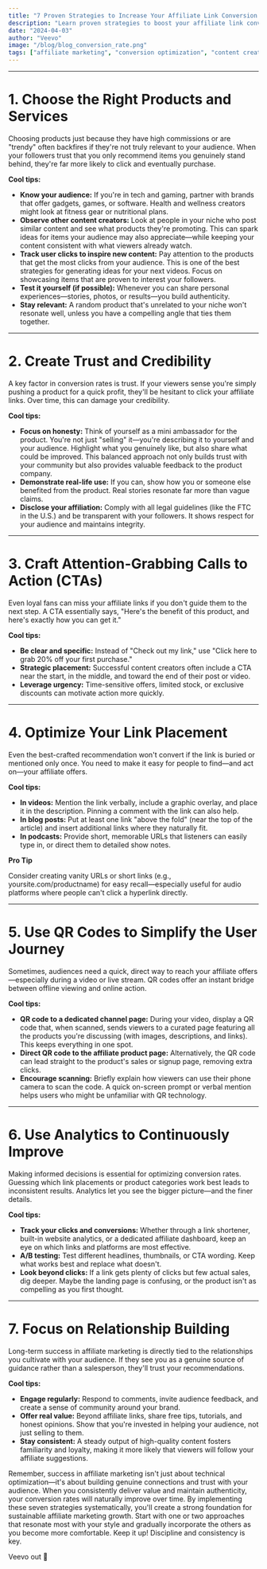 ```yaml
---
title: "7 Proven Strategies to Increase Your Affiliate Link Conversion Rate"
description: "Learn proven strategies to boost your affiliate link conversion rates through product selection, trust building, and effective CTAs."
date: "2024-04-03"
author: "Veevo"
image: "/blog/blog_conversion_rate.png"
tags: ["affiliate marketing", "conversion optimization", "content creation", "digital marketing"]
---
```


---

# 1. Choose the Right Products and Services

Choosing products just because they have high commissions or are "trendy" often backfires if they're not truly relevant to your audience. When your followers trust that you only recommend items you genuinely stand behind, they're far more likely to click and eventually purchase.

**Cool tips:**

- **Know your audience:** If you're in tech and gaming, partner with brands that offer gadgets, games, or software. Health and wellness creators might look at fitness gear or nutritional plans.
- **Observe other content creators:** Look at people in your niche who post similar content and see what products they're promoting. This can spark ideas for items your audience may also appreciate—while keeping your content consistent with what viewers already watch.
- **Track user clicks to inspire new content:** Pay attention to the products that get the most clicks from your audience. This is one of the best strategies for generating ideas for your next videos. Focus on showcasing items that are proven to interest your followers.
- **Test it yourself (if possible):** Whenever you can share personal experiences—stories, photos, or results—you build authenticity.
- **Stay relevant:** A random product that's unrelated to your niche won't resonate well, unless you have a compelling angle that ties them together.

---

# 2. Create Trust and Credibility

A key factor in conversion rates is trust. If your viewers sense you're simply pushing a product for a quick profit, they'll be hesitant to click your affiliate links. Over time, this can damage your credibility.

**Cool tips:**

- **Focus on honesty:** Think of yourself as a mini ambassador for the product. You're not just "selling" it—you're describing it to yourself and your audience. Highlight what you genuinely like, but also share what could be improved. This balanced approach not only builds trust with your community but also provides valuable feedback to the product company.
- **Demonstrate real-life use:** If you can, show how you or someone else benefited from the product. Real stories resonate far more than vague claims.
- **Disclose your affiliation:** Comply with all legal guidelines (like the FTC in the U.S.) and be transparent with your followers. It shows respect for your audience and maintains integrity.

---

# 3. Craft Attention-Grabbing Calls to Action (CTAs)

Even loyal fans can miss your affiliate links if you don't guide them to the next step. A CTA essentially says, "Here's the benefit of this product, and here's exactly how you can get it."

**Cool tips:**

- **Be clear and specific:** Instead of "Check out my link," use "Click here to grab 20% off your first purchase."
- **Strategic placement:** Successful content creators often include a CTA near the start, in the middle, and toward the end of their post or video.
- **Leverage urgency:** Time-sensitive offers, limited stock, or exclusive discounts can motivate action more quickly.

---

# 4. Optimize Your Link Placement

Even the best-crafted recommendation won't convert if the link is buried or mentioned only once. You need to make it easy for people to find—and act on—your affiliate offers.

**Cool tips:**

- **In videos:** Mention the link verbally, include a graphic overlay, and place it in the description. Pinning a comment with the link can also help.
- **In blog posts:** Put at least one link "above the fold" (near the top of the article) and insert additional links where they naturally fit.
- **In podcasts:** Provide short, memorable URLs that listeners can easily type in, or direct them to detailed show notes.

**Pro Tip**

Consider creating vanity URLs or short links (e.g., yoursite.com/productname) for easy recall—especially useful for audio platforms where people can't click a hyperlink directly.

---

# 5. Use QR Codes to Simplify the User Journey

Sometimes, audiences need a quick, direct way to reach your affiliate offers—especially during a video or live stream. QR codes offer an instant bridge between offline viewing and online action.

**Cool tips:**

- **QR code to a dedicated channel page:** During your video, display a QR code that, when scanned, sends viewers to a curated page featuring all the products you're discussing (with images, descriptions, and links). This keeps everything in one spot.
- **Direct QR code to the affiliate product page:** Alternatively, the QR code can lead straight to the product's sales or signup page, removing extra clicks.
- **Encourage scanning:** Briefly explain how viewers can use their phone camera to scan the code. A quick on-screen prompt or verbal mention helps users who might be unfamiliar with QR technology.

---

# 6. Use Analytics to Continuously Improve

Making informed decisions is essential for optimizing conversion rates. Guessing which link placements or product categories work best leads to inconsistent results. Analytics let you see the bigger picture—and the finer details.

**Cool tips:**

- **Track your clicks and conversions:** Whether through a link shortener, built-in website analytics, or a dedicated affiliate dashboard, keep an eye on which links and platforms are most effective.
- **A/B testing:** Test different headlines, thumbnails, or CTA wording. Keep what works best and replace what doesn't.
- **Look beyond clicks:** If a link gets plenty of clicks but few actual sales, dig deeper. Maybe the landing page is confusing, or the product isn't as compelling as you first thought.

---

# 7. Focus on Relationship Building

Long-term success in affiliate marketing is directly tied to the relationships you cultivate with your audience. If they see you as a genuine source of guidance rather than a salesperson, they'll trust your recommendations.

**Cool tips:**

- **Engage regularly:** Respond to comments, invite audience feedback, and create a sense of community around your brand.
- **Offer real value:** Beyond affiliate links, share free tips, tutorials, and honest opinions. Show that you're invested in helping your audience, not just selling to them.
- **Stay consistent:** A steady output of high-quality content fosters familiarity and loyalty, making it more likely that viewers will follow your affiliate suggestions.

Remember, success in affiliate marketing isn't just about technical optimization—it's about building genuine connections and trust with your audience. When you consistently deliver value and maintain authenticity, your conversion rates will naturally improve over time. By implementing these seven strategies systematically, you'll create a strong foundation for sustainable affiliate marketing growth. Start with one or two approaches that resonate most with your style and gradually incorporate the others as you become more comfortable. Keep it up! Discipline and consistency is key.

Veevo out 🎤 